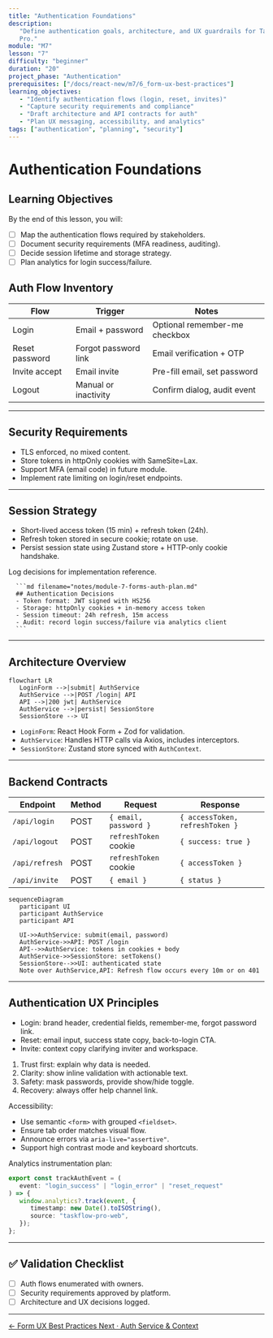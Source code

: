 ```yaml
---
title: "Authentication Foundations"
description:
   "Define authentication goals, architecture, and UX guardrails for TaskFlow
   Pro."
module: "M7"
lesson: "7"
difficulty: "beginner"
duration: "20"
project_phase: "Authentication"
prerequisites: ["/docs/react-new/m7/6_form-ux-best-practices"]
learning_objectives:
   - "Identify authentication flows (login, reset, invites)"
   - "Capture security requirements and compliance"
   - "Draft architecture and API contracts for auth"
   - "Plan UX messaging, accessibility, and analytics"
tags: ["authentication", "planning", "security"]
---
```



# Authentication Foundations

## Learning Objectives

By the end of this lesson, you will:

-  [ ] Map the authentication flows required by stakeholders.
-  [ ] Document security requirements (MFA readiness, auditing).
-  [ ] Decide session lifetime and storage strategy.
-  [ ] Plan analytics for login success/failure.

## Auth Flow Inventory

| Flow           | Trigger              | Notes                         |
| -------------- | -------------------- | ----------------------------- |
| Login          | Email + password     | Optional remember-me checkbox |
| Reset password | Forgot password link | Email verification + OTP      |
| Invite accept  | Email invite         | Pre-fill email, set password  |
| Logout         | Manual or inactivity | Confirm dialog, audit event   |

---

## Security Requirements

-  TLS enforced, no mixed content.
-  Store tokens in httpOnly cookies with SameSite=Lax.
-  Support MFA (email code) in future module.
-  Implement rate limiting on login/reset endpoints.

---

## Session Strategy

-  Short-lived access token (15 min) + refresh token (24h).
-  Refresh token stored in secure cookie; rotate on use.
-  Persist session state using Zustand store + HTTP-only cookie handshake.

<Accordions type='single' className='mt-4'>
   <Accordion title='TaskFlow Pro Auth Plan'>
      <p>Log decisions for implementation reference.</p>

      ```md filename="notes/module-7-forms-auth-plan.md"
      ## Authentication Decisions
      - Token format: JWT signed with HS256
      - Storage: httpOnly cookies + in-memory access token
      - Session timeout: 24h refresh, 15m access
      - Audit: record login success/failure via analytics client
      ```

   </Accordion>
</Accordions>

---

## Architecture Overview

```mermaid
flowchart LR
   LoginForm -->|submit| AuthService
   AuthService -->|POST /login| API
   API -->|200 jwt| AuthService
   AuthService -->|persist| SessionStore
   SessionStore --> UI
```

-  `LoginForm`: React Hook Form + Zod for validation.
-  `AuthService`: Handles HTTP calls via Axios, includes interceptors.
-  `SessionStore`: Zustand store synced with `AuthContext`.

---

## Backend Contracts

| Endpoint       | Method | Request               | Response                        |
| -------------- | ------ | --------------------- | ------------------------------- |
| `/api/login`   | POST   | `{ email, password }` | `{ accessToken, refreshToken }` |
| `/api/logout`  | POST   | `refreshToken` cookie | `{ success: true }`             |
| `/api/refresh` | POST   | `refreshToken` cookie | `{ accessToken }`               |
| `/api/invite`  | POST   | `{ email }`           | `{ status }`                    |

```mermaid
sequenceDiagram
   participant UI
   participant AuthService
   participant API

   UI->>AuthService: submit(email, password)
   AuthService->>API: POST /login
   API-->>AuthService: tokens in cookies + body
   AuthService->>SessionStore: setTokens()
   SessionStore-->>UI: authenticated state
   Note over AuthService,API: Refresh flow occurs every 10m or on 401
```

---

## Authentication UX Principles

-  Login: brand header, credential fields, remember-me, forgot password link.
-  Reset: email input, success state copy, back-to-login CTA.
-  Invite: context copy clarifying inviter and workspace.

1. Trust first: explain why data is needed.
2. Clarity: show inline validation with actionable text.
3. Safety: mask passwords, provide show/hide toggle.
4. Recovery: always offer help channel link.

Accessibility:

-  Use semantic `<form>` with grouped `<fieldset>`.
-  Ensure tab order matches visual flow.
-  Announce errors via `aria-live="assertive"`.
-  Support high contrast mode and keyboard shortcuts.

Analytics instrumentation plan:

```ts filename="src/lib/analytics.ts"
export const trackAuthEvent = (
   event: "login_success" | "login_error" | "reset_request"
) => {
   window.analytics?.track(event, {
      timestamp: new Date().toISOString(),
      source: "taskflow-pro-web",
   });
};
```

---

## ✅ Validation Checklist

-  [ ] Auth flows enumerated with owners.
-  [ ] Security requirements approved by platform.
-  [ ] Architecture and UX decisions logged.

---

<div className='mt-8 flex justify-between'>
   <a
      href='/docs/react-new/m7/6_form-ux-best-practices'
      className='text-sm font-medium text-muted-foreground hover:text-foreground'
   >
      ← Form UX Best Practices
   </a>
   <a
      href='/docs/react-new/m7/8_auth-service-and-context'
      className='text-sm font-medium text-primary hover:text-primary/80'
   >
      Next · Auth Service & Context
   </a>
</div>
